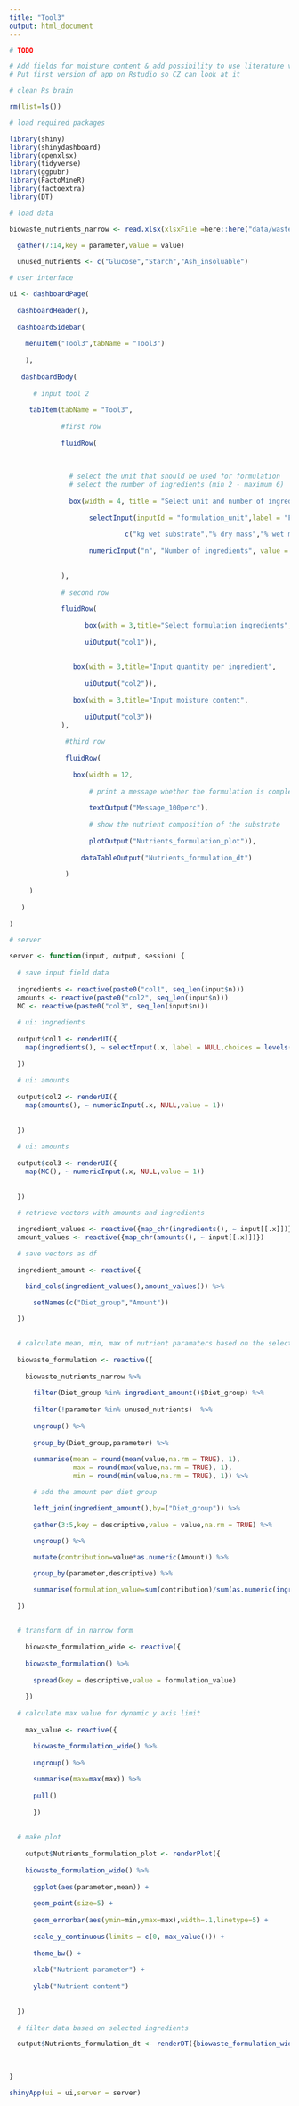 ```yaml
---
title: "Tool3"
output: html_document
---
```


```r

# TODO

# Add fields for moisture content & add possibility to use literature value
# Put first version of app on Rstudio so CZ can look at it

```



```r

# clean Rs brain

rm(list=ls()) 

# load required packages

library(shiny)
library(shinydashboard)
library(openxlsx)
library(tidyverse)
library(ggpubr)
library(FactoMineR)
library(factoextra)
library(DT)

```

```r

# load data

biowaste_nutrients_narrow <- read.xlsx(xlsxFile =here::here("data/waste_sum.xlsx"),sheet = 1) %>% 
  
  gather(7:14,key = parameter,value = value) 

  unused_nutrients <- c("Glucose","Starch","Ash_insoluable")

```

```r

# user interface

ui <- dashboardPage(
  
  dashboardHeader(),
  
  dashboardSidebar(
    
    menuItem("Tool3",tabName = "Tool3")
  
    ),
 
   dashboardBody(
   
      # input tool 2
     
     tabItem(tabName = "Tool3",
             
             #first row
             
             fluidRow(
               
               
               
               # select the unit that should be used for formulation
               # select the number of ingredients (min 2 - maximum 6)
               
               box(width = 4, title = "Select unit and number of ingredients",
                   
                    selectInput(inputId = "formulation_unit",label = "Formulation unit",choices = 
                             
                             c("kg wet substrate","% dry mass","% wet mass"),selected = "kg wet substrate"),
                          
                    numericInput("n", "Number of ingredients", value = 2, min = 2,max=6)),
               
               
             ),
             
             # second row
             
             fluidRow(
               
                   box(with = 3,title="Select formulation ingredients",
                   
                   uiOutput("col1")),
               
               
                box(with = 3,title="Input quantity per ingredient",
                   
                   uiOutput("col2")),
               
                box(with = 3,title="Input moisture content",
                   
                   uiOutput("col3"))
             ),
               
              #third row
             
              fluidRow(
                
                box(width = 12,
                    
                    # print a message whether the formulation is complete
               
                    textOutput("Message_100perc"),
                    
                    # show the nutrient composition of the substrate
               
                    plotOutput("Nutrients_formulation_plot")),
                    
                  dataTableOutput("Nutrients_formulation_dt")
                
              )
              
     )
     
   )
  
)

```


```r

# server

server <- function(input, output, session) {
  
  # save input field data
  
  ingredients <- reactive(paste0("col1", seq_len(input$n)))
  amounts <- reactive(paste0("col2", seq_len(input$n)))
  MC <- reactive(paste0("col3", seq_len(input$n)))
  
  # ui: ingredients
  
  output$col1 <- renderUI({
    map(ingredients(), ~ selectInput(.x, label = NULL,choices = levels(as.factor(biowaste_nutrients_narrow$Diet_group))))
        
  })
  
  # ui: amounts
  
  output$col2 <- renderUI({
    map(amounts(), ~ numericInput(.x, NULL,value = 1))
                                  
        
  })
  
  # ui: amounts
  
  output$col3 <- renderUI({
    map(MC(), ~ numericInput(.x, NULL,value = 1))
                                  
        
  })
  
  # retrieve vectors with amounts and ingredients

  ingredient_values <- reactive({map_chr(ingredients(), ~ input[[.x]])})
  amount_values <- reactive({map_chr(amounts(), ~ input[[.x]])})

  # save vectors as df
                                
  ingredient_amount <- reactive({

    bind_cols(ingredient_values(),amount_values()) %>% 
      
      setNames(c("Diet_group","Amount"))

  })

  
  # calculate mean, min, max of nutrient paramaters based on the selected ingredients
  
  biowaste_formulation <- reactive({
    
    biowaste_nutrients_narrow %>% 
      
      filter(Diet_group %in% ingredient_amount()$Diet_group) %>% 
      
      filter(!parameter %in% unused_nutrients)  %>% 
      
      ungroup() %>% 
      
      group_by(Diet_group,parameter) %>% 
      
      summarise(mean = round(mean(value,na.rm = TRUE), 1),
                max = round(max(value,na.rm = TRUE), 1),
                min = round(min(value,na.rm = TRUE), 1)) %>% 

      # add the amount per diet group

      left_join(ingredient_amount(),by=("Diet_group")) %>% 
  
      gather(3:5,key = descriptive,value = value,na.rm = TRUE) %>% 
      
      ungroup() %>%

      mutate(contribution=value*as.numeric(Amount)) %>% 

      group_by(parameter,descriptive) %>%

      summarise(formulation_value=sum(contribution)/sum(as.numeric(ingredient_amount()$Amount)))
  
  })

  
  # transform df in narrow form
    
    biowaste_formulation_wide <- reactive({
    
    biowaste_formulation() %>% 
      
      spread(key = descriptive,value = formulation_value)
    
    })  
    
  # calculate max value for dynamic y axis limit
    
    max_value <- reactive({

      biowaste_formulation_wide() %>% 
      
      ungroup() %>%   
        
      summarise(max=max(max)) %>% 
        
      pull() 
      
      })
    
    
  # make plot
    
    output$Nutrients_formulation_plot <- renderPlot({
    
    biowaste_formulation_wide() %>% 
    
      ggplot(aes(parameter,mean)) +
      
      geom_point(size=5) +
      
      geom_errorbar(aes(ymin=min,ymax=max),width=.1,linetype=5) +
      
      scale_y_continuous(limits = c(0, max_value())) +
      
      theme_bw() +
      
      xlab("Nutrient parameter") +
      
      ylab("Nutrient content")
  
           
  })
  
  # filter data based on selected ingredients

  output$Nutrients_formulation_dt <- renderDT({biowaste_formulation_wide()})  
  

  
}

```


```r

shinyApp(ui = ui,server = server)


```


